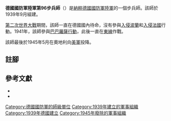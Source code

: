 {{infobox military unit
|unit_name = 德國國防軍陸軍第96步兵師
|image = 96th Infanterie Division Logo.svg
|image_size = 200
|dates = 1939年9月至1945年5月
|country = {{flag|Nazi Germany}}
|branch = [[納粹德國陸軍|陸軍]]
|type = [[步兵|步兵]]
|role =
|size = [[师_(军队)|師]]
|command_structure =
|garrison =
|garrison_label =
|nickname =
|motto =
|colors =
|colors_label =
|march =
|mascot =
|battles =
}}

'''德國國防軍陸軍第96步兵師'''（{{lang-de|'''96. Infanterie-Division'''}}）是[[納粹德國|納粹德國]][[德國國防軍|國防軍]][[納粹德國陸軍|陸軍]]的一個步兵師。該師於1939年9月組建{{cfn|Mitcham|y=2007}}。

[[第二次世界大戰|第二次世界大戰]]期間，該師一直在德國國內待命，沒有參與[[波蘭戰役|入侵波蘭]]和[[法國戰役|入侵法國]]行動。1941年，該師參與[[巴巴羅薩行動|巴巴羅薩行動]]，此後一直在[[苏德战争|東線]]作戰。

該師最後於1945年5月在奧地利向[[美軍|美軍]]投降。

== 註腳 ==
{{reflist}}

== 參考文獻 ==
* {{Cite book|last=Mitcham |first=Samuel W., Jr.|author-link=Samuel W. Mitcham|title=German Order of Battle, Volume One: 1st – 290th Infantry Divisions in WWII|year=2007|publisher=Stackpole Books|location=PA; United States of America|isbn=978-0-8117-3416-5|ref={{sfnRef|Mitcham|y=2007}}}}
* {{Cite book|last=Tessin|first=Georg|title=Die Landstreitkräfte 71—130|work=Verbände und Truppen der deutschen Wehrmacht und Waffen SS im Zweiten Weltkrieg 1939—1945|volume=6|location=Frankfurt/Main|publisher=E.S. Mittler|year=1972|pp=142–143}}

{{mil-stub}}
{{德國國防軍陸軍的步兵師}}
[[Category:德國國防軍的師級單位|Category:德國國防軍的師級單位]]
[[Category:1939年建立的軍事組織|Category:1939年建立的軍事組織]]
[[Category:1939年德國建立|Category:1939年德國建立]]
[[Category:1945年廢除的軍事組織|Category:1945年廢除的軍事組織]]
